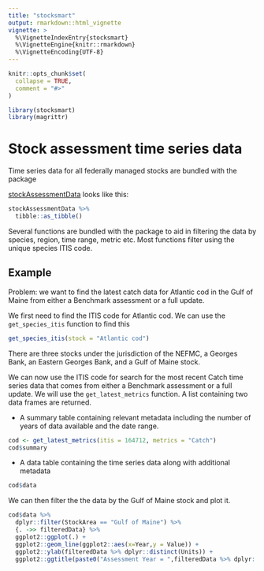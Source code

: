 ```yaml
---
title: "stocksmart"
output: rmarkdown::html_vignette
vignette: >
  %\VignetteIndexEntry{stocksmart}
  %\VignetteEngine{knitr::rmarkdown}
  %\VignetteEncoding{UTF-8}
---
```


```r
knitr::opts_chunk$set(
  collapse = TRUE,
  comment = "#>"
)
```

```r
library(stocksmart)
library(magrittr)
```


# Stock assessment time series data

Time series data for all federally managed stocks are bundled with the package

[stockAssessmentData](../reference/stockAssessmentData.html) looks like this:

```r
stockAssessmentData %>%
  tibble::as_tibble() 

```

Several functions are bundled with the package to aid in filtering the data by species, region, time range, metric etc. Most functions filter using the unique species ITIS code.

## Example

Problem: we want to find the latest catch data for Atlantic cod in the Gulf of Maine from either a Benchmark assessment or a full update.

We first need to find the ITIS code for Atlantic cod. We can use the `get_species_itis` function to find this

```r
get_species_itis(stock = "Atlantic cod")

```
There are three stocks under the jurisdiction of the NEFMC, a Georges Bank, an Eastern Georges Bank, and a Gulf of Maine stock.

We can now use the ITIS code for search for the most recent Catch time series data that comes from either a Benchmark assessment or a full update. We will use the `get_latest_metrics` function. A list containing two data frames are returned. 

*   A summary table containing relevant metadata including the number of years of data available and the date range.

```r
cod <- get_latest_metrics(itis = 164712, metrics = "Catch")
cod$summary 

```

*   A data table containing the time series data along with additional metadata

```r
cod$data 
```

We can then filter the the data by the Gulf of Maine stock and plot it.

``` r
cod$data %>% 
  dplyr::filter(StockArea == "Gulf of Maine") %>%
  {. ->> filteredData} %>% 
  ggplot2::ggplot(.) +
  ggplot2::geom_line(ggplot2::aes(x=Year,y = Value)) + 
  ggplot2::ylab(filteredData %>% dplyr::distinct(Units)) +
  ggplot2::ggtitle(paste0("Assessment Year = ",filteredData %>% dplyr::distinct(AssessmentYear)))

```
